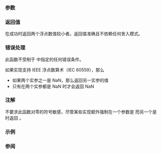 {{cpp/title|fmin|fminf|fminl}}
{{cpp/numeric/math/navbar}}
{{cpp/numeric/math/declarations
|family=fmin
|param1=x
|param2=y
|constexpr_since=23
|desc=返回两个浮点数的较小者，把 NaN 当做缺失数据（在 NaN 和数值间选择数值）。
}}

===参数===
{{par begin}}
{{par|x, y|浮点数或整数}}
{{par end}}

===返回值===
在成功时返回两个浮点数值较小者。返回值准确且不依赖任何舍入模式。

===错误处理===
此函数不受制于 {{lc|math_errhandling}} 中指定的任何错误条件。

如果实现支持 IEEE 浮点数算术（IEC 60559），那么
* 如果两个实参之一是 NaN，那么返回另一实参的值
* 只有在两个实参都是 NaN 时才会返回 NaN

===注解===
不要求此函数对零的符号敏感，尽管某些实现额外强制在一个参数是 {{c|+0}} 而另一个是 {{c|-0}} 时返回 {{c|-0}}。

{{cpp/numeric/math/additional overload note|fmin}}

===示例===
{{example
|code=
#include &lt;cmath&gt;
#include &lt;iostream&gt;

int main()
{
    std::cout &lt;&lt; "fmin(2,1)    = " &lt;&lt; std::fmin(2, 1) &lt;&lt; '\n'
              &lt;&lt; "fmin(-Inf,0) = " &lt;&lt; std::fmin(-INFINITY, 0) &lt;&lt; '\n'
              &lt;&lt; "fmin(NaN,-1) = " &lt;&lt; std::fmin(NAN, -1) &lt;&lt; '\n';
}
|p=true
|output=
fmin(2,1)    = 1
fmin(-Inf,0) = -inf
fmin(NaN,-1) = -1
}}

===参阅===
{{dsc begin}}
{{dsc inc|cpp/numeric/math/dsc isless}}
{{dsc inc|cpp/numeric/math/dsc fmax}}
{{dsc inc|cpp/algorithm/dsc min}}
{{dsc inc|cpp/algorithm/dsc min_element}}
{{dsc inc|cpp/algorithm/dsc minmax}}
{{dsc inc|cpp/algorithm/dsc minmax_element}}
{{dsc see c|c/numeric/math/fmin}}
{{dsc end}}

{{langlinks|de|en|es|fr|it|ja|pt|ru}}